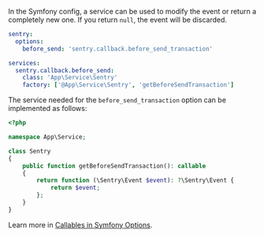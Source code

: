 In the Symfony config, a service can be used to modify the event or return a completely new one. If you return `null`, the event will be discarded.

```yaml {filename:config/packages/sentry.yaml}
sentry:
  options:
    before_send: 'sentry.callback.before_send_transaction'

services:
  sentry.callback.before_send:
    class: 'App\Service\Sentry'
    factory: ['@App\Service\Sentry', 'getBeforeSendTransaction']
```

The service needed for the `before_send_transaction` option can be implemented as follows:

```php {filename:src/Service/Sentry.php}
<?php

namespace App\Service;

class Sentry
{
    public function getBeforeSendTransaction(): callable
    {
        return function (\Sentry\Event $event): ?\Sentry\Event {
            return $event;
        };
    }
}
```

<Note>

Learn more in [Callables in Symfony Options](/platforms/php/guides/symfony/configuration/symfony-options/#callables).

</Note>
